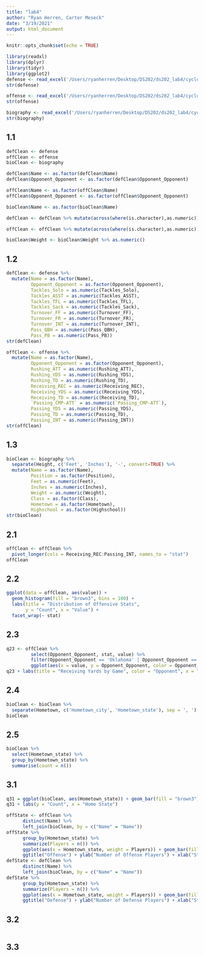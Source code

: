```yaml
---
title: "lab4"
author: "Ryan Herren, Carter Meseck"
date: "3/19/2021"
output: html_document
---
```

```r
knitr::opts_chunk$set(echo = TRUE)
```

```r
library(readxl)
library(dplyr)
library(tidyr)
library(ggplot2)
defense <- read_excel('/Users/ryanherren/Desktop/DS202/ds202_lab4/cyclonesFootball2020.xlsx', sheet='Defensive')
str(defense)

offense <- read_excel('/Users/ryanherren/Desktop/DS202/ds202_lab4/cyclonesFootball2020.xlsx', sheet='Offensive')
str(offense)

biography <- read_excel('/Users/ryanherren/Desktop/DS202/ds202_lab4/cyclonesFootball2020.xlsx', sheet='Biography')
str(biography)
```
## 1.1
```r
defClean <- defense
offClean <- offense
bioClean <- biography

defClean$Name <- as.factor(defClean$Name)
defClean$Opponent_Opponent <- as.factor(defClean$Opponent_Opponent)

offClean$Name <- as.factor(offClean$Name)
offClean$Opponent_Opponent <- as.factor(offClean$Opponent_Opponent)

bioClean$Name <- as.factor(bioClean$Name)

defClean <- defClean %>% mutate(across(where(is.character),as.numeric))

offClean <- offClean %>% mutate(across(where(is.character),as.numeric))

bioClean$Weight <- bioClean$Weight %>% as.numeric()
```
## 1.2
```r
defClean <- defense %>%
  mutate(Name = as.factor(Name),
         Opponent_Opponent = as.factor(Opponent_Opponent),
         Tackles_Solo = as.numeric(Tackles_Solo),
         Tackles_ASST = as.numeric(Tackles_ASST),
         Tackles_TFL = as.numeric(Tackles_TFL),
         Tackles_Sack = as.numeric(Tackles_Sack),
         Turnover_FF = as.numeric(Turnover_FF),
         Turnover_FR = as.numeric(Turnover_FR),
         Turnover_INT = as.numeric(Turnover_INT),
         Pass_QBH = as.numeric(Pass_QBH),
         Pass_PB = as.numeric(Pass_PB))
str(defClean)
```

```r
offClean <- offense %>%
  mutate(Name = as.factor(Name),
         Opponent_Opponent = as.factor(Opponent_Opponent),
         Rushing_ATT = as.numeric(Rushing_ATT),
         Rushing_YDS = as.numeric(Rushing_YDS),
         Rushing_TD = as.numeric(Rushing_TD),
         Receiving_REC = as.numeric(Receiving_REC),
         Receiving_YDS = as.numeric(Receiving_YDS),
         Receiving_TD = as.numeric(Receiving_TD),
         `Passing_CMP-ATT` = as.numeric(`Passing_CMP-ATT`),
         Passing_YDS = as.numeric(Passing_YDS),
         Passing_TD = as.numeric(Passing_TD),
         Passing_INT = as.numeric(Passing_INT))
str(offClean)
```
## 1.3
```r
bioClean <- biography %>%
  separate(Height, c('Feet', 'Inches'), '-', convert=TRUE) %>%
  mutate(Name = as.factor(Name),
         Position = as.factor(Position),
         Feet = as.numeric(Feet),
         Inches = as.numeric(Inches),
         Weight = as.numeric(Weight),
         Class = as.factor(Class),
         Hometown = as.factor(Hometown),
         Highschool = as.factor(Highschool))
str(bioClean)
```
## 2.1
```r
offClean <- offClean %>% 
  pivot_longer(cols = Receiving_REC:Passing_INT, names_to = "stat")
offClean
```
## 2.2
```r
ggplot(data = offClean, aes(value)) +
  geom_histogram(fill = "brown3", bins = 100) + 
  labs(title = "Distribution of Offensive Stats",
       y = "Count", x = "Value") + 
  facet_wrap(~ stat)
```

## 2.3

```r
q23 <- offClean %>%
         select(Opponent_Opponent, stat, value) %>%
         filter(Opponent_Opponent == 'Oklahoma' | Opponent_Opponent == 'Oregon', stat == 'Receiving_YDS') %>%
         ggplot(aes(x = value, y = Opponent_Opponent, color = Opponent_Opponent)) + geom_point(position = 'jitter')
q23 + labs(title = "Receiving Yards by Game", color = "Opponent", x = "Opponent", y = "Yards")
```

## 2.4
```r
bioClean <- bioClean %>%
  separate(Hometown, c('Hometown_city', 'Hometown_state'), sep = ', ')
bioClean
```

## 2.5
```r
bioClean %>%
  select(Hometown_state) %>%
  group_by(Hometown_state) %>%
  summarise(count = n())
```
## 3.1
```r
q31 = ggplot(bioClean, aes(Hometown_state)) + geom_bar(fill = "brown3")+ coord_flip() + theme(axis.text.x = element_text(angle = 90))
q31 + labs(y = "Count", x = "Home State")
```

```r
offState <- offClean %>%
      distinct(Name) %>%
      left_join(bioClean, by = c("Name" = "Name"))
offState %>%
      group_by(Hometown_state) %>% 
      summarize(Players = n()) %>%
      ggplot(aes(x = Hometown_state, weight = Players)) + geom_bar(fill = "brown3") + coord_flip() +
      ggtitle("Offense") + ylab("Number of Offense Players") + xlab("State")
defState <- defClean %>%
      distinct(Name) %>%
      left_join(bioClean, by = c("Name" = "Name"))
defState %>%
      group_by(Hometown_state) %>% 
      summarize(Players = n()) %>%
      ggplot(aes(x = Hometown_state, weight = Players)) + geom_bar(fill = "brown3") + coord_flip() +
      ggtitle("Defense") + ylab("Number of Defense Players") + xlab("State")
```


## 3.2
```r

```

## 3.3
```r

```

